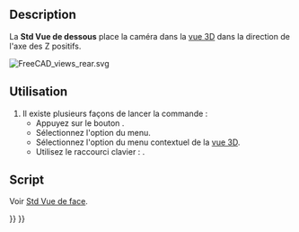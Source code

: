<languages/>

{{Docnav/fr
|[[Std_ViewRear/fr|Vue de l'arrière]]
|[[Std_ViewLeft/fr|Vue de gauche]]
|[[Std_View_Menu/fr|Menu Affichage]]
|IconL=Std_ViewRear.svg
|IconR=Std_ViewLeft.svg
|IconC=Freecad.svg
}}

{{GuiCommand/fr
|Name=Std ViewBottom
|Name/fr=Std Vue de dessous
|MenuLocation=Affichage → Vues standards → Vue de dessous
|Workbenches=Tous
|Shortcut={{KEY|5}}
|SeeAlso=[[Std_ViewRear/fr|Std Vue de l'arrière]], [[Std_ViewLeft/fr|Std Vue gauche]]
}}

==Description==

La '''Std Vue de dessous''' place la caméra dans la [[3D_view/fr|vue 3D]] dans la direction de l'axe des Z positifs.

[[Image:FreeCAD_views_rear.svg]]
{{Caption|La flèche 5 pointe dans le sens de la vue de dessous}}

<span id="Usage"></span>
==Utilisation==

# Il existe plusieurs façons de lancer la commande :
#* Appuyez sur le bouton {{Button|[[Image:Std_ViewBottom.svg|16px]] [[Std_ViewBottom/fr|Vue de dessous]]}}.
#* Sélectionnez l'option {{MenuCommand|Affichage → Vues standard → [[Image:Std_ViewBottom.svg|16px]] Vue de dessous}} du menu.
#* Sélectionnez l'option {{MenuCommand|Vues standard → [[Image:Std_ViewBottom.svg|16px]] Vue de dessous}} du menu contextuel de la [[3D_view/fr|vue 3D]].
#* Utilisez le raccourci clavier : {{KEY|5}}.

<span id="Scripting"></span>
==Script==

Voir [[Std_ViewFront/fr#Script|Std Vue de face]].


{{Docnav/fr
|[[Std_ViewRear/fr|Vue de l'arrière]]
|[[Std_ViewLeft/fr|Vue de gauche]]
|[[Std_View_Menu/fr|Menu Affichage]]
|IconL=Std_ViewRear.svg
|IconR=Std_ViewLeft.svg
|IconC=Freecad.svg
}}

{{Std_Base_navi{{#translation:}}}}
{{Userdocnavi{{#translation:}}}}